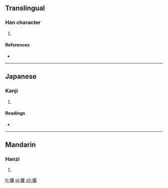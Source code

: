 ==Translingual==

===Han character===
{{Han char|rn=75|rad=木|as=18|sn=22|four=4394<sub>7</sub>|canj=木廿金水 (DTCE)}}

# {{defn|Han|sort=木18}}

====References====
* {{Han ref|kx=0563.180|dkj=15925|dj=0951.310|hdz=21323.070|uh=6B09|ud=27401|bh=F6E6|bd=63206}}

----

==Japanese==

===Kanji===
{{ja-kanji|grade=|rs=木18}}

# {{defn|lang=ja|sort=木18}}

====Readings====
* {{ja-readings|on=[[そう]] (sō), [[す]] (su)|kun=[[しげる]] (shigeru)}}

----

==Mandarin==

===Hanzi===
{{cmn-hanzi|pin=[[còng]] ([[cong4]])|wg=ts'ung<sup>4</sup>}}

# {{defn|lang=cmn|sort=木18}}

[[fr:欉]]
[[pl:欉]]
[[zh:欉]]